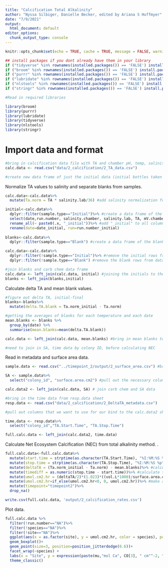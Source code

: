 ```yaml
---
title: "Calcification Total Alkalinity"
author: "Nyssa Silbiger, Danielle Becker, edited by Ariana S Huffmyer"
date: "7/9/2021"
output:
  html_document: default
editor_options: 
  chunk_output_type: console
---
```


```r
knitr::opts_chunk$set(echo = TRUE, cache = TRUE, message = FALSE, warning = FALSE)
```

```r
## install packages if you dont already have them in your library
if ("tidyverse" %in% rownames(installed.packages()) == 'FALSE') install.packages('tidyverse') 
if ("broom" %in% rownames(installed.packages()) == 'FALSE') install.packages('broom') 
if ("purrr" %in% rownames(installed.packages()) == 'FALSE') install.packages('purrr') 
if ("lubridate" %in% rownames(installed.packages()) == 'FALSE') install.packages('lubridate') 
if ("nlstools" %in% rownames(installed.packages()) == 'FALSE') install.packages('nlstools')
if ("stringr" %in% rownames(installed.packages()) == 'FALSE') install.packages('stringr') 

#Read in required libraries

library(broom)
library(purrr)
library(lubridate)
library(tidyverse)
library(nlstools)
library(stringr)
```

# Import data and format
```r
#bring in calcification data file with TA and chamber pH, temp, salinity measurements
calc.data <- read.csv("data/2_calcification/2_TA_data.csv")

#create new data frame of just the initial data (initial bottles taken before each run for initial TA measurements), pull out initial data from sample.type
```

Normalize TA values to salinity and separate blanks from samples.  
```r
calc.data<-calc.data%>%
  mutate(Ta.norm = TA * salinity.lab/36) #add salinity normalization for TA values for blanks - add new column for TA initial normalized and TA normalized, then include TA.norm values below 

initial<-calc.data%>%
  dplyr::filter(sample.type=="Initial")%>% #create a data frame of the initial values
  select(date,run.number, salinity.chamber, salinity.lab, TA, mV.chamber, Ta.norm)%>%
  rename_all(~ paste0(.x, "_initial"))%>% #add "_initial" to all columns 
  rename(date=date_initial, run=run.number_initial)
  
blanks<-calc.data%>%
  dplyr::filter(sample.type=="Blank") #create a data frame of the blanks 

calc.data<-calc.data%>%
  dplyr::filter(!sample.type=="Initial")%>% #remove the initial rows from data frame
  dplyr::filter(!sample.type=="Blank") #remove the blank rows from data frame

#join blanks and carb chem data frame
calc.data <- left_join(calc.data, initial) #joining the initials to the data frame for carb chem
blanks <- left_join(blanks,initial)
```

Calculate delta TA and mean blank values.  
```r
#figure out delta TA, initial-final
blanks<-blanks%>%
  mutate(delta.TA.blank = Ta.norm_initial - Ta.norm)

#getting the averages of blanks for each temperature and each date
mean.blanks <- blanks %>% 
  group_by(date) %>%
  summarise(mean.blanks=mean(delta.TA.blank))

calc.data <- left_join(calc.data, mean.blanks) #bring in mean blanks to calc.data

#need to join in SA, time data by colony ID, before calculating NEC
```

Read in metadata and surface area data.  
```r
sample.data <- read.csv("../timepoint_2/output/2_surface_area.csv") #bring in SA and volume data sheet

SA <- sample.data%>%
  select("colony_id", "surface.area.cm2") #pull out the necessary columns and treatment 

calc.data2 <- left_join(calc.data, SA) # join carb chem and SA data

#bring in the time data from resp.data sheet
resp.data <- read.csv("data/2_calcification/2_DeltaTA_metadata.csv")

#pull out columns that we want to use for our bind to the calc.data2 sheet

time.data <- resp.data%>%
  select("colony_id","TA.Start.Time", "TA.Stop.Time") 

full.calc.data <- left_join(calc.data2, time.data)
```

Calculate Net Ecosystem Calcification (NEC) from total alkalinity method.  .  
```r
full.calc.data<-full.calc.data%>%
  mutate(start.time = strptime(as.character(TA.Start.Time), "%I:%M:%S %p"))%>% #convert time from character to time
  mutate(stop.time = strptime(as.character(TA.Stop.Time), "%I:%M:%S %p"))%>%
  mutate(deltaTA = (Ta.norm_initial - Ta.norm) - mean.blanks)%>% #calculate difference in TA corrected to blanks
  mutate(timediff = as.numeric(stop.time - start.time))%>% #calculate time difference
  mutate(umol.cm2.hr = (deltaTA/2)*(1.023)*((vol.L*1000)/surface.area.cm2)*(1/timediff)*(1/1000))%>% #convert volume (L) to mL and calculate net ecosystem calcification rates
  mutate(umol.cm2.hr=if_else(umol.cm2.hr<0, 0, umol.cm2.hr))%>% #make any negative values equal to 0
  mutate(timepoint="timepoint2")%>%
  drop_na()

write.csv(full.calc.data, 'output/2_calcification_rates.csv') 

```


Plot data.  
```r
full.calc.data %>%
  filter(!run.number=="NA")%>%
  filter(!species=="NA")%>%
  filter(!site=="NA")%>%
  ggplot(aes(x = as.factor(site), y = umol.cm2.hr, color = species), position=position_dodge(0.5)) +
  geom_boxplot()+
  geom_point(size=3, position=position_jitterdodge(0.6))+
  facet_wrap(~species) +
  labs(x = "Site", y = expression(paste(mu,"mol Ca", CO[3], " cm"^-2, " hr"^-1))) +                                       # Plot all points
  theme_classic() 
```